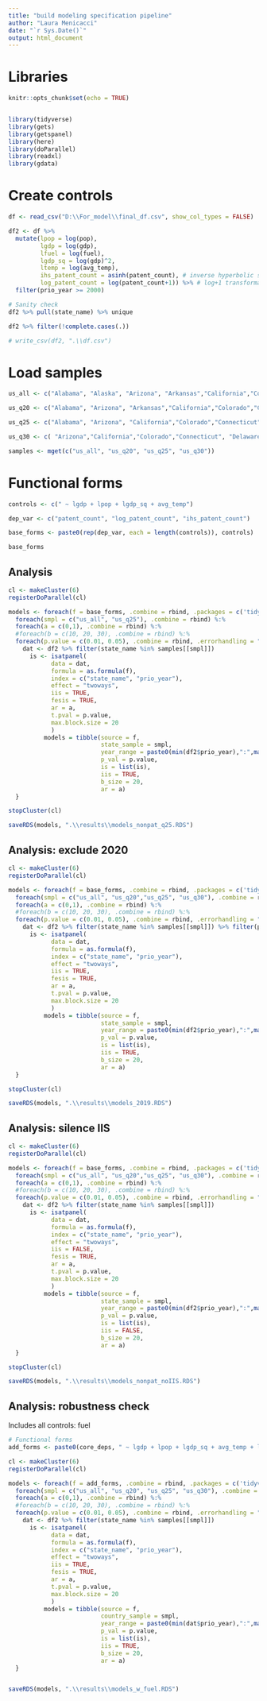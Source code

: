 ```yaml
---
title: "build modeling specification pipeline"
author: "Laura Menicacci"
date: "`r Sys.Date()`"
output: html_document
---
```


# Libraries

```r
knitr::opts_chunk$set(echo = TRUE)


library(tidyverse)
library(gets)
library(getspanel)
library(here)
library(doParallel)
library(readxl)
library(gdata)

```

# Create controls

```r

df <- read_csv("D:\\For_model\\final_df.csv", show_col_types = FALSE)

df2 <- df %>% 
  mutate(lpop = log(pop),
         lgdp = log(gdp),
         lfuel = log(fuel),
         lgdp_sq = log(gdp)^2,
         ltemp = log(avg_temp),
         ihs_patent_count = asinh(patent_count), # inverse hyperbolic sine transformation
         log_patent_count = log(patent_count+1)) %>% # log+1 transformation
  filter(prio_year >= 2000)

# Sanity check
df2 %>% pull(state_name) %>% unique

df2 %>% filter(!complete.cases(.))

# write_csv(df2, ".\\df.csv")

```

# Load samples

```r
us_all <- c("Alabama", "Alaska", "Arizona", "Arkansas","California","Colorado","Connecticut", "Delaware", "Florida","Georgia","Idaho","Illinois","Indiana","Iowa","Kansas","Kentucky","Louisiana","Maine","Maryland","Massachusetts","Michigan","Minnesota","Mississippi","Missouri","Montana","Nebraska","Nevada","New Hampshire","New Jersey", "New York", "New Mexico", "North Carolina", "North Dakota","Ohio", "Oklahoma", "Oregon", "Pennsylvania", "Rhode Island", "South Carolina","South Dakota", "Tennessee", "Texas", "Utah", "Vermont", "Virginia", "Washington","West Virginia","Wisconsin","Wyoming", "District of Columbia", "Hawaii")

us_q20 <- c("Alabama", "Arizona", "Arkansas","California","Colorado","Connecticut", "Delaware", "Florida","Georgia","Idaho","Illinois","Indiana","Iowa","Kansas","Kentucky","Louisiana","Maine","Maryland","Massachusetts","Michigan","Minnesota","Missouri","Nebraska","Nevada","New Hampshire","New Jersey", "New York", "New Mexico", "North Carolina", "Ohio", "Oklahoma", "Oregon", "Pennsylvania", "Rhode Island", "South Carolina","South Dakota", "Tennessee", "Texas", "Utah", "Vermont", "Virginia", "Washington","Wisconsin", "District of Columbia", "Hawaii")

us_q25 <- c("Alabama", "Arizona", "California","Colorado","Connecticut", "Delaware", "Florida","Georgia","Idaho","Illinois","Indiana","Iowa","Kansas","Kentucky","Louisiana","Maine","Maryland","Massachusetts","Michigan","Minnesota","Missouri","Nevada","New Hampshire","New Jersey", "New York", "New Mexico", "North Carolina", "Ohio", "Oklahoma", "Oregon", "Pennsylvania", "Rhode Island", "South Carolina","South Dakota", "Tennessee", "Texas", "Utah", "Vermont", "Virginia", "Washington","Wisconsin", "District of Columbia", "Hawaii")

us_q30 <- c( "Arizona","California","Colorado","Connecticut", "Delaware", "Florida","Georgia","Idaho","Illinois","Indiana","Iowa","Kentucky","Maryland","Massachusetts","Michigan","Minnesota","Missouri","Nevada","New Hampshire","New Jersey", "New York", "New Mexico", "North Carolina", "Ohio", "Oklahoma", "Oregon", "Pennsylvania", "Rhode Island", "South Carolina", "Tennessee", "Texas", "Utah","Virginia", "Washington","Wisconsin", "District of Columbia")

samples <- mget(c("us_all", "us_q20", "us_q25", "us_q30"))
```

# Functional forms

```r

controls <- c(" ~ lgdp + lpop + lgdp_sq + avg_temp") 

dep_var <- c("patent_count", "log_patent_count", "ihs_patent_count") 

base_forms <- paste0(rep(dep_var, each = length(controls)), controls)

base_forms

```

## Analysis

```r

cl <- makeCluster(6)
registerDoParallel(cl)

models <- foreach(f = base_forms, .combine = rbind, .packages = c('tidyverse', 'getspanel')) %:%
  foreach(smpl = c("us_all", "us_q25"), .combine = rbind) %:%
  foreach(a = c(0,1), .combine = rbind) %:%
  #foreach(b = c(10, 20, 30), .combine = rbind) %:%
  foreach(p.value = c(0.01, 0.05), .combine = rbind, .errorhandling = "remove") %dopar% {
    dat <- df2 %>% filter(state_name %in% samples[[smpl]])
      is <- isatpanel(
            data = dat,
            formula = as.formula(f),
            index = c("state_name", "prio_year"),
            effect = "twoways",
            iis = TRUE,
            fesis = TRUE,
            ar = a,
            t.pval = p.value,
            max.block.size = 20
            )
          models = tibble(source = f, 
                          state_sample = smpl,      
                          year_range = paste0(min(df2$prio_year),":",max(df2$prio_year)),
                          p_val = p.value, 
                          is = list(is),
                          iis = TRUE,
                          b_size = 20,
                          ar = a)
  }

stopCluster(cl)

saveRDS(models, ".\\results\\models_nonpat_q25.RDS")
```

## Analysis: exclude 2020

```r
cl <- makeCluster(6)
registerDoParallel(cl)

models <- foreach(f = base_forms, .combine = rbind, .packages = c('tidyverse', 'getspanel')) %:%
  foreach(smpl = c("us_all", "us_q20","us_q25", "us_q30"), .combine = rbind) %:%
  foreach(a = c(0,1), .combine = rbind) %:%
  #foreach(b = c(10, 20, 30), .combine = rbind) %:%
  foreach(p.value = c(0.01, 0.05), .combine = rbind, .errorhandling = "remove") %dopar% {
    dat <- df2 %>% filter(state_name %in% samples[[smpl]]) %>% filter(prio_year <= 2019)
      is <- isatpanel(
            data = dat,
            formula = as.formula(f),
            index = c("state_name", "prio_year"),
            effect = "twoways",
            iis = TRUE,
            fesis = TRUE,
            ar = a,
            t.pval = p.value,
            max.block.size = 20
            )
          models = tibble(source = f, 
                          state_sample = smpl,      
                          year_range = paste0(min(df2$prio_year),":",max(df2$prio_year)),
                          p_val = p.value, 
                          is = list(is),
                          iis = TRUE,
                          b_size = 20,
                          ar = a)
  }

stopCluster(cl)

saveRDS(models, ".\\results\\models_2019.RDS")
```


## Analysis: silence IIS 

```r
cl <- makeCluster(6)
registerDoParallel(cl)

models <- foreach(f = base_forms, .combine = rbind, .packages = c('tidyverse', 'getspanel')) %:%
  foreach(smpl = c("us_all", "us_q20","us_q25", "us_q30"), .combine = rbind) %:%
  foreach(a = c(0,1), .combine = rbind) %:%
  #foreach(b = c(10, 20, 30), .combine = rbind) %:%
  foreach(p.value = c(0.01, 0.05), .combine = rbind, .errorhandling = "remove") %dopar% {
    dat <- df2 %>% filter(state_name %in% samples[[smpl]])
      is <- isatpanel(
            data = dat,
            formula = as.formula(f),
            index = c("state_name", "prio_year"),
            effect = "twoways",
            iis = FALSE,
            fesis = TRUE,
            ar = a,
            t.pval = p.value,
            max.block.size = 20
            )
          models = tibble(source = f, 
                          state_sample = smpl,      
                          year_range = paste0(min(df2$prio_year),":",max(df2$prio_year)),
                          p_val = p.value, 
                          is = list(is),
                          iis = FALSE,
                          b_size = 20,
                          ar = a)
  }

stopCluster(cl)

saveRDS(models, ".\\results\\models_nonpat_noIIS.RDS")
```


## Analysis: robustness  check

Includes all controls: fuel

```r

# Functional forms
add_forms <- paste0(core_deps, " ~ lgdp + lpop + lgdp_sq + avg_temp + lfuel")

cl <- makeCluster(6)
registerDoParallel(cl)

models <- foreach(f = add_forms, .combine = rbind, .packages = c('tidyverse', 'getspanel')) %:%
  foreach(smpl = c("us_all", "us_q20", "us_q25", "us_q30"), .combine = rbind) %:%
  foreach(a = c(0,1), .combine = rbind) %:%
  #foreach(b = c(10, 20, 30), .combine = rbind) %:%
  foreach(p.value = c(0.01, 0.05), .combine = rbind, .errorhandling = "remove") %dopar% {
    dat <- df2 %>% filter(state_name %in% samples[[smpl]])
      is <- isatpanel(
            data = dat,
            formula = as.formula(f),
            index = c("state_name", "prio_year"),
            effect = "twoways",
            iis = TRUE,
            fesis = TRUE,
            ar = a,
            t.pval = p.value,
            max.block.size = 20
            )
          models = tibble(source = f, 
                          country_sample = smpl, 
                          year_range = paste0(min(dat$prio_year),":",max(dat$prio_year)), 
                          p_val = p.value, 
                          is = list(is),
                          iis = TRUE,
                          b_size = 20,
                          ar = a)
  }


saveRDS(models, ".\\results\\models_w_fuel.RDS")

```